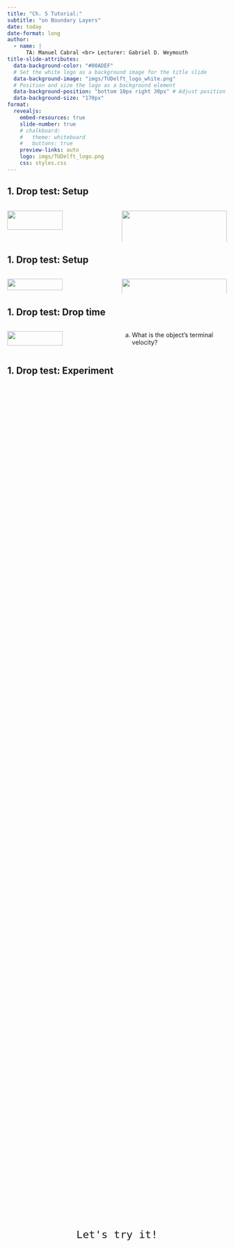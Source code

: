 ```yaml
---
title: "Ch. 5 Tutorial:"
subtitle: "on Boundary Layers"
date: today
date-format: long
author: 
  - name: |
      TA: Manuel Cabral <br> Lecturer: Gabriel D. Weymouth
title-slide-attributes:
  data-background-color: "#00ADEF"
  # Set the white logo as a background image for the title slide
  data-background-image: "imgs/TUDelft_logo_white.png"
  # Position and size the logo as a background element
  data-background-position: "bottom 10px right 30px" # Adjust position
  data-background-size: "170px"  
format:
  revealjs: 
    embed-resources: true
    slide-number: true
    # chalkboard: 
    #   theme: whiteboard
    #   buttons: true
    preview-links: auto
    logo: imgs/TUDelft_logo.png 
    css: styles.css
---
```


## 1. Drop test: Setup

::: columns

::: {.column width="50%"}
![](imgs/drop_test.png){width=72.5%}
:::

::: {.column width="50%"}
![](imgs/shapes_volume.png){width=100%}
<br><br>
![](imgs/order_cd.png){width=100%}
:::

:::

## 1. Drop test: Setup

::: columns

::: {.column width="50%"}
![](imgs/drop_test.png){width=72.5%}
:::

::: {.column width="50%"}
![](imgs/shapes_volume_final.png){width=100%}
:::

:::

## 1. Drop test: Drop time

::: columns

::: {.column width="50%"}
![](imgs/drop_test.png){width=72.5%}
:::

::: {.column width="50%" .v-center}
a. What is the object's terminal velocity?
:::

:::

## 1. Drop test: Experiment

<div style="display: flex; justify-content: center; align-items: center; height: 100%;">
  <div style="font-size: 200%; text-align: center;">
    Let's try it!
  </div>
</div>

## 1. Drop test: Experiment Results

$$
\begin{aligned}
T_{sphere} &= \qquad\quad &C_d = \qquad\qquad C_{d,theo} &= 0.45 \\\\
T_{ellipsoid} &= \qquad\quad &C_d = \qquad\qquad C_{d,theo} &= 0.30 \\\\
T_{bullet} &= \qquad\quad &C_d = \qquad\qquad C_{d,theo} &= 0.65\\\\
T_{NACA} &= \qquad\quad &C_d = \qquad\qquad C_{d,theo} &= 0.15
\end{aligned}
$$

## 1. Drop test: Analysis

![](videos/tracker_bullet.webm){width=100%}

## 1. Drop test: Experiment Results

$$
\begin{aligned}
T_{sphere} &= 3.63s \qquad &C_d = 0.78 \quad\qquad C_{d,theo} &= 0.45 \\\\
T_{ellipsoid} &= 2.82s \quad &C_d = 0.47 \quad\qquad C_{d,theo} &= 0.30 \\\\
T_{bullet} &= 3.08s \qquad &C_d = 0.56 \quad\qquad C_{d,theo} &= 0.65\\\\
T_{NACA} &= 1.95s \qquad &C_d = 0.23 \quad\qquad C_{d,theo} &= 0.15
\end{aligned}
$$


## 1. Drop test: Analysis
::: columns

::: {.column width="27%"}
![](videos/exp_sphere.mp4){width=100%}
:::

::: {.column width="73%"}
![](imgs/tracker_sphere.png){width=100%}
:::

:::


## 1. Drop test: Coefficient of drag

![](imgs/shapes_ordered_cd.png){width=50px}

## 1. Drop test: Coefficient of drag

![](imgs/shapes_sph_elli.png){width=50px}

## 1. Drop test: Numerical Simulation


<div style="display: flex; 
            align-items: center; 
            justify-content: center; /* <-- Changed to 'center' for minimum horizontal gap */
            width: 100%; 
            margin-top: -250px;       /* <-- INCREASED: Pulls content higher (adjust this value) */
            margin-bottom: 0px;         
            gap: 0px;">                   

  <video src="videos/Sphere.mp4" 
         data-autoplay  
         style="transform: rotate(-90deg); 
                height: 1000px; /* <-- INCREASED: Makes the video physically larger */
                width: auto;
                margin: 0;"></video>
  
  <video src="videos/Prolate.mp4"
         data-autoplay  
         style="transform: rotate(-90deg); 
                height: 1000px; /* <-- INCREASED: Makes the video physically larger */
                width: auto;
                margin: 0;"></video>
  
  <img src="imgs/qr_code.png" style="width: 500px; height: auto;">

  <img src="imgs/tzy_git.png" style="width: 500px; height: auto;">
  
</div>

## 1. Drop test: Coefficient of drag

![](imgs/shapes_sph_bul.png){width=50px}

## 1. Drop test: Numerical Simulation


<div style="display: flex; 
            align-items: center; 
            justify-content: center; /* <-- Changed to 'center' for minimum horizontal gap */
            width: 100%; 
            margin-top: -250px;       /* <-- INCREASED: Pulls content higher (adjust this value) */
            margin-bottom: 0px;         
            gap: 0px;">                   

  <video src="videos/Sphere.mp4" autoplay loop muted 
         data-autoplay  
         style="transform: rotate(-90deg); 
                height: 1000px; /* <-- INCREASED: Makes the video physically larger */
                width: auto;
                margin: 0;"></video>
  
  <video src="videos/Bullet.mp4" autoplay loop muted
         data-autoplay   
         style="transform: rotate(-90deg); 
                height: 1000px; /* <-- INCREASED: Makes the video physically larger */
                width: auto;
                margin: 0;"></video>
  
  <img src="imgs/qr_code.png" style="width: 500px; height: auto;">

  <img src="imgs/tzy_git.png" style="width: 500px; height: auto;">
  
</div>

## 1. Drop test: Coefficient of drag

![](imgs/shapes_sph_naca.png){width=50px}

## 1. Drop test: Numerical Simulation


<div style="display: flex; 
            align-items: center; 
            justify-content: center; /* <-- Changed to 'center' for minimum horizontal gap */
            width: 100%; 
            margin-top: -250px;       /* <-- INCREASED: Pulls content higher (adjust this value) */
            margin-bottom: 0px;         
            gap: 0px;">                   

  <video src="videos/Sphere.mp4" autoplay loop muted 
         data-autoplay  
         style="transform: rotate(-90deg); 
                height: 1000px; /* <-- INCREASED: Makes the video physically larger */
                width: auto;
                margin: 0;"></video>
  
  <video src="videos/Teardrop.mp4" autoplay loop muted
         data-autoplay   
         style="transform: rotate(-90deg); 
                height: 1000px; /* <-- INCREASED: Makes the video physically larger */
                width: auto;
                margin: 0;"></video>
  
  <img src="imgs/qr_code.png" style="width: 500px; height: auto;">

  <img src="imgs/tzy_git.png" style="width: 500px; height: auto;">
  
</div>

## 2. Internal flow

## 2. Fish Ladder

![](imgs/fish_ladder.png){width=100%}

## 2. Fish Ladder

<!-- ![](imgs/fish_ladder.png){width=70%} -->

a. Identify the key nondimensional parameter(s) that govern the flow. Explain why the *hydraulic diameter* is the relevant length scale for defining the Reynolds number in this problem.

::: {.callout-note}
The **hydraulic diameter**, $D_H$, is a metric that relates circular tubes with non-round tubes, and it is defined as:

$$
 D_H = \frac{4 \times \text{area of cross-section}}{\text{wetted perimeter of the cross-section}} = \frac{4hw}{2(h+w)}
$$
:::

## 2. Fish Ladder

![](imgs/fish_ladder_w_units.png){width=25%}

b. Compute the Reynolds number for this system, and determine whether the flow is laminar or turbulent.

## 2. Fish Ladder

![](imgs/fish_ladder.png){width=70%}

c. Calculate the maximum angle $\alpha$ such that the fish are still able to move past the dam.

::: {.callout-tip}
You will need an equation relating the pressure loss due to viscous shear forces along the pipe with the velocity of the fluid. Use the Darcy–Weisbach equation: $\frac{\Delta P}{L} = \frac{f}{D_h}\,\frac{\rho U^2}{2}$
:::

::: {.callout-tip}
You will need to relate the Reynolds number with the friction factor $f$. Use a Moody diagram.
:::

## Fish Ladder: Moody diagram

![](imgs/moody_diagram.png){width=100%}



## Fish Ladder: Moody diagram

![](imgs/moody_diagram.png){width=100%}

::: {.callout-caution}
The use of such diagram is typically an iterative process.
:::


## Thank you!

<div style="display: flex; justify-content: center; align-items: center; height: 100%;">
  <div style="font-size: 150%; text-align: center;">
    For any question, feel free to reach me at  mcabral@tudelft.nl, or at my office, 34 B-2-320.
  </div>
</div>